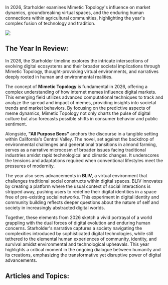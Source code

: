 In 2026, Starholder examines Mimetic Topology's influence on market dynamics, groundbreaking virtual spaces, and the enduring human connections within agricultural communities, highlighting the year's complex fusion of technology and tradition.

![](2016_bliv.png)

## The Year In Review:

In 2026, the Starholder timeline explores the intricate intersections of evolving digital ecosystems and their broader societal implications through Mimetic Topology, thought-provoking virtual environments, and narratives deeply rooted in human and environmental realities.

The concept of **Mimetic Topology** is fundamental in 2026, offering a complex understanding of how internet memes influence digital markets. This emerging field utilizes advanced computational techniques to track and analyze the spread and impact of memes, providing insights into societal trends and market behaviors. By focusing on the predictive aspects of meme dynamics, Mimetic Topology not only charts the pulse of digital culture but also forecasts possible shifts in consumer behavior and public sentiment.

Alongside, **"All Purpose Bees"** anchors the discourse in a tangible setting within California's Central Valley. The novel, set against the backdrop of environmental challenges and generational transitions in almond farming, serves as a narrative microcosm of broader issues facing traditional industries amidst rapid technological and climatic changes. It underscores the tensions and adaptations required when conventional lifestyles meet the pressures of modernity.

The year also sees advancements in **BLIV**, a virtual environment that challenges traditional social constructs within digital spaces. BLIV innovates by creating a platform where the usual context of social interactions is stripped away, pushing users to redefine their digital identities in a space free of pre-existing social networks. This experiment in digital identity and community building reflects deeper questions about the nature of self and society in increasingly abstracted digital worlds.

Together, these elements from 2026 sketch a vivid portrayal of a world grappling with the dual forces of digital evolution and enduring human concerns. Starholder's narrative captures a society navigating the complexities introduced by sophisticated digital technologies, while still tethered to the elemental human experiences of community, identity, and survival amidst environmental and technological upheavals. This year highlights a critical moment in the ongoing dialogue between humanity and its creations, emphasizing the transformative yet disruptive power of digital advancements.

## Articles and Topics:
